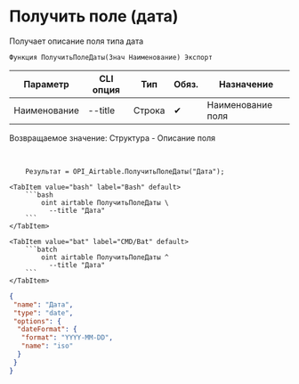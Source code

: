 ﻿---
sidebar_position: 7
description:  Получает описание поля типа датаСтраницы
keywords: [1C, 1С, 1С:Предприятие, 1С:Предприятие 8.3, API, Интеграция, Сервисы, Обмен, OneScript, CLI, Airtable]
---


# Получить поле (дата)
 Получает описание поля типа дата



`Функция ПолучитьПолеДаты(Знач Наименование) Экспорт`

  | Параметр | CLI опция | Тип | Обяз. | Назначение |
  |-|-|-|-|-|
  | Наименование | --title | Строка | &#x2714; | Наименование поля |

  
  Возвращаемое значение:   Структура -  Описание поля

<br/>




```bsl title="Пример использования для 1С:Предприятие/OneScript"
    Результат = OPI_Airtable.ПолучитьПолеДаты("Дата");
```
    

 <Tabs>
  
    <TabItem value="bash" label="Bash" default>
        ```bash
            oint airtable ПолучитьПолеДаты \
              --title "Дата"
        ```
    </TabItem>
  
    <TabItem value="bat" label="CMD/Bat" default>
        ```batch
            oint airtable ПолучитьПолеДаты ^
              --title "Дата"
        ```
    </TabItem>
</Tabs>


```json title="Результат"
{
 "name": "Дата",
 "type": "date",
 "options": {
  "dateFormat": {
   "format": "YYYY-MM-DD",
   "name": "iso"
  }
 }
}
```
